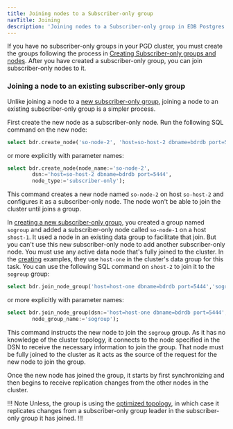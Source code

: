```yaml
---
title: Joining nodes to a Subscriber-only group
navTitle: Joining
description: 'Joining nodes to a Subscriber-only group in EDB Postgres Distributed'
---
```


If you have no subscriber-only groups in your PGD cluster, you must create the groups following the process in [Creating Subscriber-only groups and nodes](creating-so). After you have created a subscriber-only group, you can join subscriber-only nodes to it.

### Joining a node to an existing subscriber-only group

Unlike joining a node to a [new subscriber-only group](creating-so), joining a node to an existing subscriber-only group is a simpler process. 

First create the new node as a subscriber-only node. Run the following SQL command on the new node:

```sql
select bdr.create_node('so-node-2', 'host=so-host-2 dbname=bdrdb port=5444', 'subscriber-only');
```

or more explicitly with parameter names:

```sql
select bdr.create_node(node_name:='so-node-2',
        dsn:='host=so-host-2 dbname=bdrdb port=5444',
        node_type:='subscriber-only');
```

This command creates a new node named `so-node-2` on host `so-host-2` and configures it as a subscriber-only node. 
The node won't be able to join the cluster until joins a group.

In [creating a new subscriber-only group](creating-so), you created a group named `sogroup` and added a subscriber-only node called `so-node-1` on a host `shost-1`. 
It used a node in an existing data group to facilitate that join. 
But you can't use this new subscriber-only node to add another subscriber-only node. 
You must use any active data node that's fully joined to the cluster. 
In the [creating](creating-so) examples, they use `host-one` in the cluster's data group for this task. 
You can use the following SQL command on `shost-2` to join it to the `sogroup` group:

```sql
select bdr.join_node_group('host=host-one dbname=bdrdb port=5444','sogroup');
```

or more explicitly with parameter names:

```sql
select bdr.join_node_group(dsn:='host=host-one dbname=bdrdb port=5444',
        node_group_name:='sogroup');
```

This command instructs the new node to join the `sogroup` group. As it has no knowledge of the cluster topology, it connects to the node specified in the DSN to receive the necessary information to join the group. That node must be fully joined to the cluster as it acts as the source of the request for the new node to join the group.

Once the new node has joined the group, it starts by first synchronizing and then begins to receive replication changes from the other nodes in the cluster. 

!!! Note 
Unless, the group is using the [optimized topology](optimizing-so), in which case it replicates changes from a subscriber-only group leader in the subscriber-only group it has joined.
!!!
